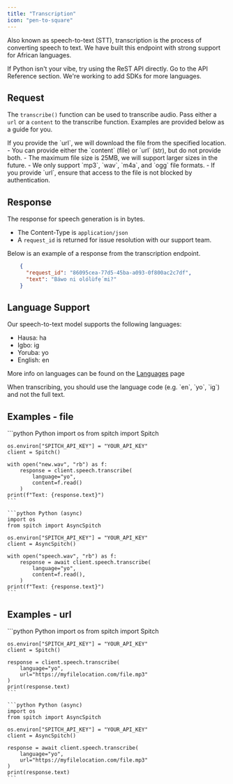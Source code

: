 ```yaml
---
title: "Transcription"
icon: "pen-to-square"
---
```


Also known as speech-to-text (STT), transcription is the process of converting speech to text. We have built this endpoint with strong support for African languages.

<Tip>
    If Python isn't your vibe, try using the ReST API directly. Go to the API Reference section.
    We're working to add SDKs for more languages.
</Tip>

## Request
The `transcribe()` function can be used to transcribe audio. Pass either a `url` or a `content` to the transcribe function.
Examples are provided below as a guide for you.

<Tip>
    If you provide the `url`, we will download the file from the specified location.
</Tip>

<Warning>
    - You can provide either the `content` (file) or `url` (str), but do not provide both.
    - The maximum file size is 25MB, we will support larger sizes in the future.
    - We only support `mp3`, `wav`, `m4a`, and `ogg` file formats.
    - If you provide `url`, ensure that access to the file is not blocked by authentication.
</Warning>

## Response
The response for speech generation is in bytes.
* The Content-Type is `application/json`
* A `request_id` is returned for issue resolution with our support team.

Below is an example of a response from the transcription endpoint.
```json
    {
      "request_id": "86095cea-77d5-45ba-a093-0f800ac2c7df",
      "text": "Báwo ni olólùfẹ́ mi?"
    }
```

## Language Support
Our speech-to-text model supports the following languages:
- Hausa: ha
- Igbo: ig
- Yoruba: yo
- English: en

More info on languages can be found on the [Languages](/concepts/languages) page

<Note>
    When transcribing, you should use the language code (e.g. `en`, `yo`, `ig`) and not the full text.
</Note>

## Examples - file
<CodeGroup>
    ```python Python
    import os
    from spitch import Spitch

    os.environ["SPITCH_API_KEY"] = "YOUR_API_KEY"
    client = Spitch()

    with open("new.wav", "rb") as f:
        response = client.speech.transcribe(
            language="yo",
            content=f.read()
        )
    print(f"Text: {response.text}")
    ```

    ```python Python (async)
    import os
    from spitch import AsyncSpitch

    os.environ["SPITCH_API_KEY"] = "YOUR_API_KEY"
    client = AsyncSpitch()

    with open("speech.wav", "rb") as f:
        response = await client.speech.transcribe(
            language="yo",
            content=f.read(),
        )
    print(f"Text: {response.text}")
    ```
</CodeGroup>

## Examples - url
<CodeGroup>
    ```python Python
    import os
    from spitch import Spitch

    os.environ["SPITCH_API_KEY"] = "YOUR_API_KEY"
    client = Spitch()

    response = client.speech.transcribe(
        language="yo",
        url="https://myfilelocation.com/file.mp3"
    )
    print(response.text)
    ```

    ```python Python (async)
    import os
    from spitch import AsyncSpitch

    os.environ["SPITCH_API_KEY"] = "YOUR_API_KEY"
    client = AsyncSpitch()

    response = await client.speech.transcribe(
        language="yo",
        url="https://myfilelocation.com/file.mp3"
    )
    print(response.text)
    ```
</CodeGroup>